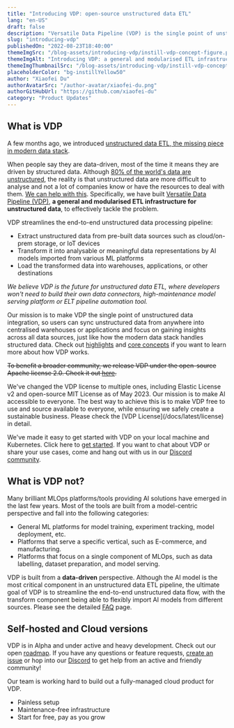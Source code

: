```yaml
---
title: "Introducing VDP: open-source unstructured data ETL"
lang: "en-US"
draft: false
description: "Versatile Data Pipeline (VDP) is the single point of unstructured data integration, where users can sync unstructured data from anywhere into centralised warehouses or applications, just like how the modern data stack handles structured data."
slug: "introducing-vdp"
publishedOn: "2022-08-23T18:40:00"
themeImgSrc: "/blog-assets/introducing-vdp/instill-vdp-concept-figure.png"
themeImgAlt: "Introducing VDP: a general and modularised ETL infrastructure for unstructured data"
themeImgThumbnailSrc: "/blog-assets/introducing-vdp/instill-vdp-concept-figure.png"
placeholderColor: "bg-instillYellow50"
author: "Xiaofei Du"
authorAvatarSrc: "/author-avatar/xiaofei-du.png"
authorGitHubUrl: "https://github.com/xiaofei-du"
category: "Product Updates"
---
```


## What is VDP

A few months ago, we introduced [unstructured data ETL, the missing piece in modern data stack](/blog/unstructured-data-etl/?utm_source=blog&utm_medium=link&utm_campaign=introducing-vdp).

When people say they are data-driven, most of the time it means they are driven by structured data. Although [80% of the world's data are unstructured](https://www.analyticsinsight.net/the-future-of-data-revolution-will-be-unstructured-data/), the reality is that unstructured data are more difficult to analyse and not a lot of companies know or have the resources to deal with them. [We can help with this](/blog/why-instill-ai-exists/?utm_source=blog&utm_medium=link&utm_campaign=introducing-vdp). Specifically, we have built [Versatile Data Pipeline (VDP)](http://go.instill.tech/4em2l4), **a general and modularised ETL infrastructure for unstructured data**, to effectively tackle the problem.

<CtaButton
  text="🎉 Check out VDP on GitHub "
  link="http://go.instill.tech/4em2l4"
/>

VDP streamlines the end-to-end unstructured data processing pipeline:

- Extract unstructured data from pre-built data sources such as cloud/on-prem storage, or IoT devices
- Transform it into analysable or meaningful data representations by AI models imported from various ML platforms
- Load the transformed data into warehouses, applications, or other destinations

_We believe VDP is the future for unstructured data ETL, where developers won't need to build their own data connectors, high-maintenance model serving platform or ELT pipeline automation tool._

Our mission is to make VDP the single point of unstructured data integration, so users can sync unstructured data from anywhere into centralised warehouses or applications and focus on gaining insights across all data sources, just like how the modern data stack handles structured data.
Check out [highlights](/docs/latest/welcome?utm_source=blog&utm_medium=link&utm_campaign=introducing-vdp) and [core concepts](/docs/latest/core/concepts?utm_source=blog&utm_medium=link&utm_campaign=introducing-vdp) if you want to learn more about how VDP works.

~~To benefit a broader community, we release VDP under the open-source Apache license 2.0. Check it out [here](https://github.com/instill-ai/instill-core/blob/main/LICENSE).~~

<InfoBlock type="info" title="info">
  We've changed the VDP license to multiple ones, including Elastic License v2
  and open-source MIT License as of May 2023. Our mission is to make AI
  accessible to everyone. The best way to achieve this is to make VDP free to
  use and source available to everyone, while ensuring we safely create a
  sustainable business. Please check the [VDP License](/docs/latest/license) in
  detail.
</InfoBlock>

We've made it easy to get started with VDP on your local machine and Kubernetes. Click here to [get started](/docs/latest/quickstart?utm_source=blog&utm_medium=link&utm_campaign=introducing-vdp).
If you want to chat about VDP or share your use cases, come and hang out with us in our [Discord community](http://go.instill.tech/4ey9lz).

## What is VDP not?

Many brilliant MLOps platforms/tools providing AI solutions have emerged in the last few years. Most of the tools are built from a model-centric perspective and fall into the following categories:

- General ML platforms for model training, experiment tracking, model deployment, etc.
- Platforms that serve a specific vertical, such as E-commerce, and manufacturing.
- Platforms that focus on a single component of MLOps, such as data labelling, dataset preparation, and model serving.

VDP is built from a **data-driven** perspective. Although the AI model is the most critical component in an unstructured data ETL pipeline, the ultimate goal of VDP is to streamline the end-to-end unstructured data flow, with the transform component being able to flexibly import AI models from different sources. Please see the detailed [FAQ](/docs/latest/faq?utm_source=blog&utm_medium=link&utm_campaign=introducing-vdp) page.

## Self-hosted and Cloud versions

VDP is in Alpha and under active and heavy development. Check out our open [roadmap](/docs/latest/roadmap?utm_source=blog&utm_medium=link&utm_campaign=introducing-vdp). If you have any questions or feature requests, [create an issue](https://github.com/instill-ai/community/issues) or hop into our [Discord](http://go.instill.tech/4ey9lz) to get help from an active and friendly community!

Our team is working hard to build out a fully-managed cloud product for VDP.

- Painless setup
- Maintenance-free infrastructure
- Start for free, pay as you grow

<CtaButton
  text="☁️ Try Instill Cloud Free"
  link="https://www.instill.tech/?utm_source=blog&utm_medium=link&utm_campaign=introducing-vdp"
/>
